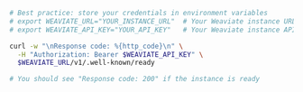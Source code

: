 
<Tabs groupId="languages">
<TabItem value="py" label="Python">

<FilteredTextBlock
  text={PyCode}
  startMarker="# InstantiationExample"
  endMarker="# END InstantiationExample"
  language="py"
  title="quickstart_check_readiness.py"
/>

</TabItem>

<TabItem value="js" label="JS/TS">

<FilteredTextBlock
  text={TSCode}
  startMarker="// InstantiationExample"
  endMarker="// END InstantiationExample"
  language="ts"
  title="quickstart_check_readiness.ts"
/>

</TabItem>

<TabItem value="go" label="Go">
<FilteredTextBlock
  text={GoCode}
  startMarker="// START InstantiationExample"
  endMarker="// END InstantiationExample"
  language="goraw"
  title="quickstart/1_check_readiness/main.go"
/>
<HostnameWarning />
</TabItem>

<TabItem value="java" label="Java">
<FilteredTextBlock
  text={JavaCode}
  startMarker="// START InstantiationExample"
  endMarker="// END InstantiationExample"
  language="javaraw"
  title="quickstart/IsReady.java"
/>
<HostnameWarning />
</TabItem>

<TabItem value="curl" label="Curl">

```bash
# Best practice: store your credentials in environment variables
# export WEAVIATE_URL="YOUR_INSTANCE_URL"  # Your Weaviate instance URL
# export WEAVIATE_API_KEY="YOUR_API_KEY"   # Your Weaviate instance API key

curl -w "\nResponse code: %{http_code}\n" \
  -H "Authorization: Bearer $WEAVIATE_API_KEY" \
  $WEAVIATE_URL/v1/.well-known/ready

# You should see "Response code: 200" if the instance is ready
```

</TabItem>
</Tabs>

